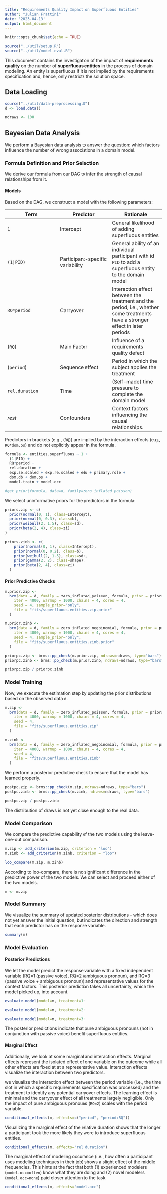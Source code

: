 ```yaml
---
title: "Requirements Quality Impact on Superfluous Entities"
author: "Julian Frattini"
date: '2023-04-13'
output: html_document
---
```


```r
knitr::opts_chunk$set(echo = TRUE)

source("../util/setup.R")
source("../util/model-eval.R")
```

This document contains the investigation of the impact of **requirements quality** on the number of **superfluous entities** in the process of domain modeling. An entity is superfluous if it is not implied by the requirements specification and, hence, only restricts the solution space.

## Data Loading

```r
source("../util/data-preprocessing.R")
d <- load.data()

ndraws <- 100
```

## Bayesian Data Analysis 

We perform a Bayesian data analysis to answer the question: which factors influence the number of wrong associations in a domain model.

### Formula Definition and Prior Selection

We derive our formula from our DAG to infer the strength of causal relationships from it.

#### Models

Based on the DAG, we construct a model with the following parameters:

| Term | Predictor | Rationale |
|---|---|---|
| `1` | Intercept | General likelihood of adding superfluous entities |
| `(1|PID)` | Participant-specific variability | General ability of an individual participant with id `PID` to add a superfluous entity to the domain model |
| `RQ*period` | Carryover | Interaction effect between the treatment and the period, i.e., whether some treatments have a stronger effect in later periods |
| (`RQ`) |  Main Factor | Influence of a requirements quality defect |
| (`period`) | Sequence effect | Period in which the subject applies the treatment |
| `rel.duration` | Time | (Self-made) time pressure to complete the domain model |
| *rest* | Confounders | Context factors influencing the causal relationships. |

Predictors in brackets (e.g., (`RQ`)) are implied by the interaction effects (e.g., `RQ*dom.os`) and do not explicitly appear in the formula.

```r
formula <- entities.superfluous ~ 1 + 
  (1|PID) + 
  RQ*period +
  rel.duration + 
  exp.se.scaled + exp.re.scaled + edu + primary.role + 
  dom.db + dom.os +
  model.train + model.occ

#get_prior(formula, data=d, family=zero_inflated_poisson)
```

We select uninformative priors for the predictors in the formula:

```r
priors.zip <- c(
  prior(normal(0, 1), class=Intercept),
  prior(normal(0, 0.3), class=b),
  prior(weibull(2, 1.5), class=sd),
  prior(beta(2, 4), class=zi)
)
```

```r
priors.zinb <- c(
    prior(normal(0, 1), class=Intercept),
    prior(normal(0, 0.2), class=b),
    prior(weibull(2, 1.5), class=sd),
    prior(gamma(2, 2), class=shape),
    prior(beta(2, 4), class=zi)
  )
```


#### Prior Predictive Checks

```r
m.prior.zip <-
  brm(data = d, family = zero_inflated_poisson, formula, prior = priors.zip,
    iter = 4000, warmup = 1000, chains = 4, cores = 4,
    seed = 4, sample_prior="only",
    file = "fits/superfluous.entities.zip.prior"
  )
```

```r
m.prior.zinb <-
  brm(data = d, family = zero_inflated_negbinomial, formula, prior = priors.zinb,
    iter = 4000, warmup = 1000, chains = 4, cores = 4,
    seed = 4, sample_prior="only",
    file = "fits/superfluous.entities.zinb.prior"
  )
```

```r

priorpc.zip <- brms::pp_check(m.prior.zip, ndraws=ndraws, type="bars")
priorpc.zinb <- brms::pp_check(m.prior.zinb, ndraws=ndraws, type="bars")

priorpc.zip / priorpc.zinb
```

### Model Training

Now, we execute the estimation step by updating the prior distributions based on the observed data `d`.

```r
m.zip <-
  brm(data = d, family = zero_inflated_poisson, formula, prior = priors.zip,
    iter = 4000, warmup = 1000, chains = 4, cores = 4,
    seed = 4, 
    file = "fits/superfluous.entities.zip"
  )
```

```r
m.zinb <-
  brm(data = d, family = zero_inflated_negbinomial, formula, prior = priors.zinb,
    iter = 4000, warmup = 1000, chains = 4, cores = 4,
    seed = 4, 
    file = "fits/superfluous.entities.zinb"
  )
```

We perform a posterior predictive check to ensure that the model has learned properly.

```r
postpc.zip <- brms::pp_check(m.zip, ndraws=ndraws, type="bars")
postpc.zinb <- brms::pp_check(m.zinb, ndraws=ndraws, type="bars")

postpc.zip / postpc.zinb
```

The distribution of draws is not yet close enough to the real data.

### Model Comparison

We compare the predictive capability of the two models using the leave-one-out comparison.

```r
m.zip <- add_criterion(m.zip, criterion = "loo")
m.zinb <- add_criterion(m.zinb, criterion = "loo")

loo_compare(m.zip, m.zinb)
```

According to loo-compare, there is no significant difference in the predictive power of the two models. We can select and proceed either of the two models.

```r
m <- m.zip
```

### Model Summary

We visualize the summary of updated posterior distributions - which does not yet answer the initial question, but indicates the direction and strength that each predictor has on the response variable.

```r
summary(m)
```

### Model Evaluation

#### Posterior Predictions

We let the model predict the response variable with a fixed independent variable (RQ=1 (passive voice), RQ=2 (ambiguous pronoun), and RQ=3 (passive voice + ambiguous pronoun)) and representative values for the context factors. This posterior prediction takes all uncertainty, which the model picked up, into account.

```r
evaluate.model(model=m, treatment=1)
```

```r
evaluate.model(model=m, treatment=2)
```

```r
evaluate.model(model=m, treatment=3)
```

The posterior predictions indicate that pure ambiguous pronouns (not in conjunction with passive voice) benefit superfluous entities.

#### Marginal Effect

Additionally, we look at some marginal and interaction effects. Marginal effects represent the isolated effect of one variable on the outcome while all other effects are fixed at at a representative value. Interaction effects visualize the interaction between two predictors.

we visualize the interaction effect between the period variable (i.e., the time slot in which a specific requirements specification was processed) and the treatment to identify any potential carryover effects. The learning effect is minimal and the carryover effect of all treatments largely negligible. Only the impact of pure ambiguous pronouns (`RQ=2`) scales with the period variable.

```r
conditional_effects(m, effects=c("period", "period:RQ"))
```

Visualizing the marginal effect of the relative duration shows that the longer a participant took the more likely they were to introduce superfluous entities.

```r
conditional_effects(m, effects="rel.duration")
```

The marginal effect of modeling occurance (i.e., how often a participant uses modeling techniques in their job) shows a slight effect of the middle frequencies. This hints at the fact that both (1) experienced modelers (`model.occ=often`) know what they are doing and (2) novel modelers (`model.occ=none`) paid closer attention to the task.

```r
conditional_effects(m, effects="model.occ")
```

